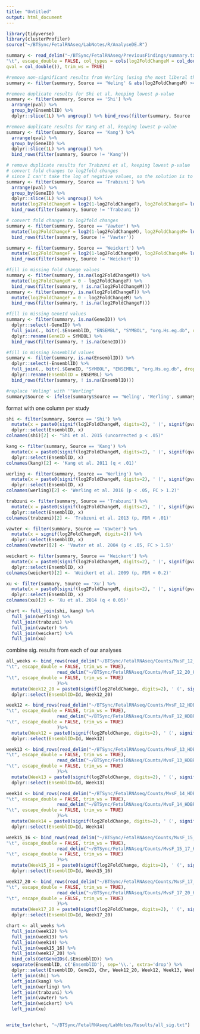 ```yaml
---
title: "Untitled"
output: html_document
---
```


```r
library(tidyverse)
library(clusterProfiler)
source("~/BTSync/FetalRNAseq/LabNotes/R/AnalyseDE.R")
```

```r
summary <- read_delim("~/BTSync/FetalRNAseq/PreviousFindings/summary.txt",
"\t", escape_double = FALSE, col_types = cols(log2FoldChangeM = col_double(),
qval = col_double()), trim_ws = TRUE)

#remove non-significant results from Werling (using the most liberal threshold from their paper, 866 DE genes with p<=.05 and Fold diff >=1.2)
summary <- filter(summary, Source == 'Weling' & abs(log2FoldChangeM) >=log2(1.2) & pval<= 0.05) %>% bind_rows(filter(summary, Source != 'Weling'))

#remove duplicate results for Shi et al, keeping lowest p-value
summary <- filter(summary, Source == 'Shi') %>% 
  arrange(pval) %>% 
  group_by(EnsemblID) %>% 
  dplyr::slice(1L) %>% ungroup() %>% bind_rows(filter(summary, Source != 'Shi'))

#remove duplicate results for Kang et al, keeping lowest p-value
summary <- filter(summary, Source == 'Kang') %>% 
  arrange(qval) %>% 
  group_by(GeneID) %>% 
  dplyr::slice(1L) %>% ungroup() %>% 
  bind_rows(filter(summary, Source != 'Kang'))

# remove duplicate results for Trabzuni et al, keeping lowest p-value
# convert fold changes to log2fold changes
# since I can't take the log of negative values, so the solution is to move the negative values to the other column
summary <- filter(summary, Source == 'Trabzuni') %>% 
  arrange(pval) %>% 
  group_by(GeneID) %>% 
  dplyr::slice(1L) %>% ungroup() %>%
  mutate(log2FoldChangeM = log2(1-log2FoldChangeF), log2FoldChangeF= log2(log2FoldChangeF)) %>%
  bind_rows(filter(summary, Source != 'Trabzuni'))

# convert fold changes to log2fold changes
summary <- filter(summary, Source == 'Vawter') %>%
  mutate(log2FoldChangeF = log2(1-log2FoldChangeM), log2FoldChangeM= log2(log2FoldChangeM)) %>%
  bind_rows(filter(summary, Source != 'Vawter'))

summary <- filter(summary, Source == 'Weickert') %>%
  mutate(log2FoldChangeF = log2(1-log2FoldChangeM), log2FoldChangeM= log2(log2FoldChangeM)) %>%
  bind_rows(filter(summary, Source != 'Weickert'))

#fill in missing fold change values
summary <- filter(summary, is.na(log2FoldChangeM)) %>% 
  mutate(log2FoldChangeM = 0 - log2FoldChangeF) %>% 
  bind_rows(filter(summary, ! is.na(log2FoldChangeM)))
summary <- filter(summary, is.na(log2FoldChangeF)) %>% 
  mutate(log2FoldChangeF = 0 - log2FoldChangeM) %>% 
  bind_rows(filter(summary, ! is.na(log2FoldChangeF)))

#fill in missing GeneId values
summary <- filter(summary, is.na(GeneID)) %>%
  dplyr::select(-GeneID) %>%
  full_join(., bitr(.$EnsemblID, "ENSEMBL", "SYMBOL", "org.Hs.eg.db", drop=FALSE), by=c("EnsemblID" = "ENSEMBL")) %>% 
  dplyr::rename(GeneID = SYMBOL) %>% 
  bind_rows(filter(summary, ! is.na(GeneID)))

#fill in missing EnsemblId values
summary <- filter(summary, is.na(EnsemblID)) %>%
  dplyr::select(-EnsemblID) %>%
  full_join(., bitr(.$GeneID, "SYMBOL", "ENSEMBL", "org.Hs.eg.db", drop=FALSE), by=c("GeneID" = "SYMBOL")) %>% 
  dplyr::rename(EnsemblID = ENSEMBL) %>% 
  bind_rows(filter(summary, ! is.na(EnsemblID)))

#replace 'Weling' with '"Werling"
summary$Source <- ifelse(summary$Source == 'Weling', 'Werling', summary$Source)
```

format with one column per study

```r
shi <- filter(summary, Source == 'Shi') %>%
  mutate(x = paste0(signif(log2FoldChangeM, digits=2), ' (', signif(pval, digits=2), ')')) %>%
  dplyr::select(EnsemblID, x)
colnames(shi)[2] <- "Shi et al. 2015 (uncorrected p < .05)"

kang <- filter(summary, Source == 'Kang') %>%
  mutate(x = paste0(signif(log2FoldChangeM, digits=2), ' (', signif(qval, digits=2), ')')) %>%
  dplyr::select(EnsemblID, x)
colnames(kang)[2] <- 'Kang et al. 2011 (q < .01)'

werling <- filter(summary, Source == 'Werling') %>%
  mutate(x = paste0(signif(log2FoldChangeM, digits=2), ' (', signif(pval, digits=2), ')')) %>%
  dplyr::select(EnsemblID, x)
colnames(werling)[2] <- 'Werling et al. 2016 (p < .05, FC > 1.2)'

trabzuni <- filter(summary, Source == 'Trabzuni') %>%
  mutate(x = paste0(signif(log2FoldChangeM, digits=2), ' (', signif(pval, digits=2), ')')) %>%
  dplyr::select(EnsemblID, x)
colnames(trabzuni)[2] <- 'Trabzuni et al. 2013 (p, FDR < .01)'

vawter <- filter(summary, Source == 'Vawter') %>%
  mutate(x = signif(log2FoldChangeM, digits=2)) %>%
  dplyr::select(EnsemblID, x)
colnames(vawter)[2] <- 'Vawter et al. 2004 (p < .05, FC > 1.5)'

weickert <- filter(summary, Source == 'Weickert') %>%
  mutate(x = paste0(signif(log2FoldChangeM, digits=2), ' (', signif(pval, digits=2), ')')) %>%
  dplyr::select(EnsemblID, x)
colnames(weickert)[2] <- 'Weickert et al. 2009 (p, FDR < 0.2)'

xu <- filter(summary, Source == 'Xu') %>%
  mutate(x = paste0(signif(log2FoldChangeM, digits=2), ' (', signif(pval, digits=2), ')')) %>%
  dplyr::select(EnsemblID, x)
colnames(xu)[2] <- 'Xu et al. 2014 (q < 0.05)'

chart <- full_join(shi, kang) %>% 
  full_join(werling) %>% 
  full_join(trabzuni) %>%
  full_join(vawter) %>%
  full_join(weickert) %>%
  full_join(xu)
```

combine sig. results from each of our analyses

```r
all_weeks <- bind_rows(read_delim("~/BTSync/FetalRNAseq/Counts/MvsF_12_20_HDBR_excl_15641_18432_16491_PCW_FDR_0.1_DESeq/tables/MalevsFemale.up.txt",
"\t", escape_double = FALSE, trim_ws = TRUE),
                   read_delim("~/BTSync/FetalRNAseq/Counts/MvsF_12_20_HDBR_excl_15641_18432_16491_PCW_FDR_0.1_DESeq/tables/MalevsFemale.up.txt",
"\t", escape_double = FALSE, trim_ws = TRUE)
                   )%>%
  mutate(Week12_20 = paste0(signif(log2FoldChange, digits=2), ' (', signif(padj, digits=2), ')')) %>%
  dplyr::select(EnsemblID=Id, Week12_20)

week12 <- bind_rows(read_delim("~/BTSync/FetalRNAseq/Counts/MvsF_12_HDBR_FDR_0.1_edgeR/tables/MalevsFemale.up.txt",
"\t", escape_double = FALSE, trim_ws = TRUE),
                   read_delim("~/BTSync/FetalRNAseq/Counts/MvsF_12_HDBR_FDR_0.1_edgeR/tables/MalevsFemale.down.txt",
"\t", escape_double = FALSE, trim_ws = TRUE)
                   )%>%
  mutate(Week12 = paste0(signif(log2FoldChange, digits=2), ' (', signif(padj, digits=2), ')')) %>%
  dplyr::select(EnsemblID=Id, Week12)

week13 <- bind_rows(read_delim("~/BTSync/FetalRNAseq/Counts/MvsF_13_HDBR_excl_16491_FDR_0.1_edgeR/tables/MalevsFemale.up.txt",
"\t", escape_double = FALSE, trim_ws = TRUE),
                   read_delim("~/BTSync/FetalRNAseq/Counts/MvsF_13_HDBR_excl_16491_FDR_0.1_edgeR/tables/MalevsFemale.down.txt",
"\t", escape_double = FALSE, trim_ws = TRUE)
                   )%>%
  mutate(Week13 = paste0(signif(log2FoldChange, digits=2), ' (', signif(padj, digits=2), ')')) %>%
  dplyr::select(EnsemblID=Id, Week13)

week14 <- bind_rows(read_delim("~/BTSync/FetalRNAseq/Counts/MvsF_14_HDBR_FDR_0.1_edgeR/tables/MalevsFemale.up.txt",
"\t", escape_double = FALSE, trim_ws = TRUE),
                   read_delim("~/BTSync/FetalRNAseq/Counts/MvsF_14_HDBR_FDR_0.1_edgeR/tables/MalevsFemale.down.txt",
"\t", escape_double = FALSE, trim_ws = TRUE)
                   )%>%
  mutate(Week14 = paste0(signif(log2FoldChange, digits=2), ' (', signif(padj, digits=2), ')')) %>%
  dplyr::select(EnsemblID=Id, Week14)

week15_16 <- bind_rows(read_delim("~/BTSync/FetalRNAseq/Counts/MvsF_15_17_HDBR_excl_15641_FDR_0.1_edgeR/tables/MalevsFemale.up.txt",
"\t", escape_double = FALSE, trim_ws = TRUE),
                   read_delim("~/BTSync/FetalRNAseq/Counts/MvsF_15_17_HDBR_excl_15641_FDR_0.1_edgeR/tables/MalevsFemale.down.txt",
"\t", escape_double = FALSE, trim_ws = TRUE)
                   )%>%
  mutate(Week15_16 = paste0(signif(log2FoldChange, digits=2), ' (', signif(padj, digits=2), ')')) %>%
  dplyr::select(EnsemblID=Id, Week15_16)

week17_20 <- bind_rows(read_delim("~/BTSync/FetalRNAseq/Counts/MvsF_17_20_HDBR_excl_18432_FDR_0.1_edgeR/tables/MalevsFemale.up.txt",
"\t", escape_double = FALSE, trim_ws = TRUE),
                   read_delim("~/BTSync/FetalRNAseq/Counts/MvsF_17_20_HDBR_excl_18432_FDR_0.1_edgeR/tables/MalevsFemale.down.txt",
"\t", escape_double = FALSE, trim_ws = TRUE)
                   )%>%
  mutate(Week17_20 = paste0(signif(log2FoldChange, digits=2), ' (', signif(padj, digits=2), ')')) %>%
  dplyr::select(EnsemblID=Id, Week17_20)

chart <- all_weeks %>%
  full_join(week12) %>%
  full_join(week13) %>%
  full_join(week14) %>%
  full_join(week15_16) %>%
  full_join(week17_20) %>%
  bind_cols(GetGeneIDs(.$EnsemblID)) %>%
  separate(EnsemblID, c('EnsemblID'), sep='\\.', extra='drop') %>%
  dplyr::select(EnsemblID, GeneID, Chr, Week12_20, Week12, Week13, Week14, Week15_16, Week17_20) %>%
  left_join(shi) %>%
  left_join(kang) %>% 
  left_join(werling) %>% 
  left_join(trabzuni) %>%
  left_join(vawter) %>%
  left_join(weickert) %>%
  left_join(xu)


write_tsv(chart, "~/BTSync/FetalRNAseq/LabNotes/Results/all_sig.txt")
```

